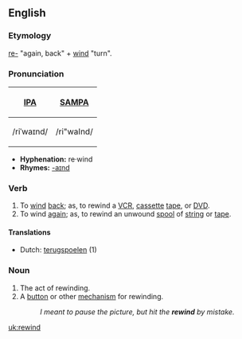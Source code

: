 ==English==
===Etymology===
[[re-]] "again, back" + [[wind]] "turn".

===Pronunciation===
{| border=1 cellpadding=5
! [[w:IPA|IPA]] !! [[w:SAMPA|SAMPA]]
|-
| /riˈwaɪnd/ || /ri"waInd/
|}

*'''Hyphenation:''' re·wind
*'''Rhymes:''' [[Rhymes:English:-aɪnd|-aɪnd]]

===Verb===
{{irregverb|'''to rewind'''|'''[[rewinds]]'''|'''[[rewound]]'''|'''[[rewound]]'''|'''[[rewinding]]'''}}

# To [[wind]] [[back]]; as, to rewind a [[VCR]], [[cassette]] [[tape]], or [[DVD]].
# To wind [[again]]; as, to rewind an unwound [[spool]] of [[string]] or [[tape]].

====Translations====
*Dutch: [[terugspoelen]] (1)

===Noun===
{{en-noun|rewind|rewinds}}
# The act of rewinding.
# A [[button]] or other [[mechanism]] for rewinding.
#:''I meant to pause the picture, but hit the '''rewind''' by mistake.''

[[uk:rewind]]